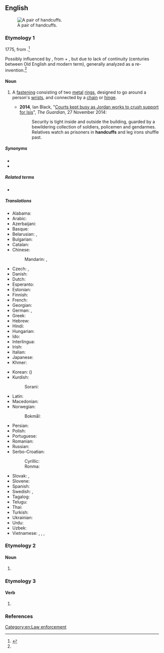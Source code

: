 ==English==
{{wikipedia}}
[[Image:Handcuffs01 2003-06-02.jpg|thumb|right|A pair of handcuffs.]]

===Etymology 1===
1775, from {{compound|en|hand|cuff|t2=end of shirtsleeve}}.<ref name="oetlyd">{{R:Online Etymology Dictionary}}</ref>

Possibly influenced by {{etyl|ang|en}} {{m|ang|handcops}}, from {{m|ang|hand}} + {{m|ang|cops||fetter, chains}}, but due to lack of continuity (centuries between Old English and modern term), generally analyzed as a re-invention.<ref name="oetlyd" />

====Noun====
{{en-plural noun}}

# {{lb|en|plurale tantum}} A [[fastening]] consisting of two [[metal]] [[ring]]s, designed to go around a person's [[wrist]]s, and connected by a [[chain]] or [[hinge]].
#* '''2014''', Ian Black, "[http://www.theguardian.com/world/2014/nov/27/-sp-courts-jordan-crush-support-isis Courts kept busy as Jordan works to crush support for Isis]", ''The Guardian'', 27 November 2014:
#*: Security is tight inside and outside the building, guarded by a bewildering collection of soldiers, policemen and gendarmes. Relatives watch as prisoners in '''handcuffs''' and leg irons shuffle past.

=====Synonyms=====
* {{l|en|manacles}}
* {{l|en|shackles}}

=====Related terms=====
* {{l|en|handcuff}}

=====Translations=====
{{trans-top|metal rings for fastening wrists}}
* Alabama: {{t|akz|ilbistalsiha}}
* Arabic: {{t|ar|أَصْفَاد|p}}
* Azerbaijani: {{t+|az|qandal}}
* Basque: {{t|eu|esku lota}}
* Belarusian: {{t|be|кайда́нкі|f-p|sc=Cyrl}}, {{t|be|нару́чнікі|m-p|sc=Cyrl}}
* Bulgarian: {{t+|bg|белезни́ци|f-p|sc=Cyrl}}
* Catalan: {{t+|ca|manilles|f-p}}
* Chinese:
*: Mandarin: {{t+|cmn|手銬|sc=Hani}}, {{t+|cmn|手铐|tr=shǒukào|sc=Hani}}
* Czech: {{t+|cs|pouta|n-p}}, {{t|cs|želízka|n-p}}
* Danish: {{t|da|håndjern|n-p}}
* Dutch: {{t+|nl|handboeien}}
* Esperanto: {{t|eo|mankateno}}
* Estonian: {{t|et|käerauad|p}}
* Finnish: {{t+|fi|käsiraudat|p}}
* French: {{t+|fr|menottes|f-p}}
* Georgian: {{t|ka|ხელბორკილი}}
* German: {{t+|de|Handschellen|f-p}}, {{t+|de|Handfesseln|f-p}}
* Greek: {{t+|el|χειροπέδες|f-p}}
* Hebrew: {{t+|he|אֲזִקִּים|m-p|tr=aziqím}}
* Hindi: {{t+|hi|हथकड़ी|f}}
* Hungarian: {{t+|hu|bilincs}}
* Ido: {{t+|io|manoto}}
* Interlingua: {{t|ia|manica}}
* Irish: {{t|ga|glais lámh|m-p}}
* Italian: {{t+|it|manette|f}}
* Japanese: {{t|ja|手錠|tr=てじょう, tejō|sc=Jpan}}
* Khmer: {{t|km|ខ្នោះដៃ|tr=knɑh day|sc=Khmr}}
{{trans-mid}}
* Korean: {{t+|ko|수갑}} ({{t+|ko|手匣}})
* Kurdish:
*: Sorani: {{t+|ku|که‌له‌پچه‌|sc=ku-Arab}}
* Latin: {{t|la|manicae|f-p}}
* Macedonian: {{t|mk|лисици|f-p}}
* Norwegian:
*: Bokmål: {{t|nb|håndjern|n-p}}
* Persian: {{t|fa|دست‌بند|tr=dast-band}}
* Polish: {{t+|pl|kajdanki|p}}
* Portuguese: {{t+|pt|algema|m}}
* Romanian: {{t|ro|cătușe|f-p}}
* Russian: {{t+|ru|нару́чники|m-p}}
* Serbo-Croatian:
*: Cyrillic: {{t|sh|лисице|f-p}}
*: Ronma: {{t+|sh|lisice|f-p}}
* Slovak: {{t|sk|putá|n-p}}, {{t|sk|želiezka|n-p}}
* Slovene: {{t|sl|lisice|f-p}}
* Spanish: {{t+|es|esposas|f-p}}
* Swedish: {{t|sv|handbojor|c-p}}, {{t|sv|handklovar|c-p}}
* Tagalog: {{t|tl|posas}}
* Telugu: {{t+|te|సంకెళ్ళు}}
* Thai: {{t+|th|กุญแจมือ}}
* Turkish: {{t+|tr|kelepçe}}
* Ukrainian: {{t|uk|нару́чники|m-p|sc=Cyrl}}
* Urdu: {{t|ur|ہتھکڑی|f|tr=hathakṛī}}
* Uzbek: {{t|uz|qoʻlkishan}}
* Vietnamese: {{t+|vi|còng}}, {{t|vi|còng tay}}, {{t|vi|còng số tám}}, {{t|vi|còng số 8}}
{{trans-bottom}}

===Etymology 2===

====Noun====
{{head|en|noun form}}

# {{plural of|handcuff|lang=en}}

===Etymology 3===

====Verb====
{{head|en|verb form}}

# {{en-third-person singular of|handcuff}}

===References===
<references/>

[[Category:en:Law enforcement]]